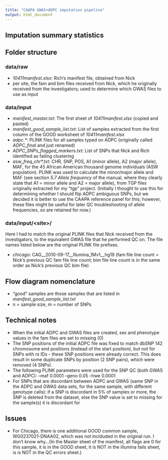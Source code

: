 ```yaml
---
title: "CAAPA GWAS+ADPC imputation pipeline"
output: html_document
---
```


## Imputation summary statistics

## Folder structure

### data/raw

- <i>10411manifest.xlsx</i>: Rich's manifest file, obtained from Nick
- per site, the fam and bim files received from Nick, which he originally received from the investigators; used to determine which GWAS files to use as input

### data/input

- <i>manifest_master.txt</i>: The first sheet of <i>10411manifest.xlsx</i> (copied and pasted)
- <i>manifest_good_sample_list.txt</i>: List of samples extracted from the first column of the GOOD worksheet of <i>10411manifest.xlsx</i>
- <i>adpc.*</i>: PLINK files for all samples typed on ADPC (originally called <i>ADPC_final</i> and just renamed)
- <i>ADPC_SNPs_flagged_markers.txt</i>: List of SNPs that Nick and Rich identified as failing clustering
- <i>asw_freq_chr*.txt</i>: CHR, SNP, POS, A1 (minor allele),	A2 (major allele), MAF, for the 45 African American thousand genome individuals (ASW population). PLINK was used to calculate the minor/major allele and MAF (see section <i>5.7 Allele frequency</i> of the manual, where they clearly state that A1 = minor allele and A2 = major allele), from TGP files originally extracted for my "tgp" project. (Initially I thought to use this for determining whether I should flip ADPC ambiguous SNPs, but we decided it is better to use the CAAPA reference panel for this; however, these files might be useful for later QC troubleshooting of allele frequencies, so are retained for now.)

### data/input/\<site\>/

Here I had to match the original PLINK files that Nick received from the investigators, to the equivalent GWAS file that he performed QC on. The file names listed below are the original PLINK file prefixes.

- <i>chicago</i>: CAG__2010-09-17__Illumina_1Mv1__hg19 (fam file line count = Nick's previous QC fam file line count;  bim file line count is in the same order as Nick's previous QC bim file)


## Flow diagram nomenclature

- "good" samples are those samples that are listed in <i>manifest_good_sample_list.txt</i>
- n = sample size, m = number of SNPs

## Technical notes

- When the initial ADPC and GWAS files are created, sex and phenotype values in the fam files are set to missing (0)
- The SNP positions of the initial ADPC file was fixed to match dbSNP 142 chromosome end positions (instead of the start position), but not for SNPs with rs IDs - these SNP positions were already correct. This does result in some duplicate SNPs by position (2 SNP pairs), which were removed (4 SNPs).
- The following PLINK parameters were used for the SNP QC (both GWAS and ADPC): --maf 0.0001 --geno 0.05 --hwe 0.0001
- For SNPs that are discordant between ADPC and GWAS (same SNP in the ADPC and GWAS data sets, for the same sample, with different genotype calls): if a SNP is discordant in 5% of samples or more, the SNP is deleted from the dataset, else the SNP value is set to missing for the sample(s) it is discordant for


## Issues

- For Chicago, there is one additional GOOD common sample, WG0237021-DNAA02, which was not inclduded in the original run. I don't know why...(In the Master sheet of the manifest, all flags are 0 for this sample, it is in the GOOD sheet, it is NOT in the illumina fails sheet, is is NOT in the QC errors sheet.)